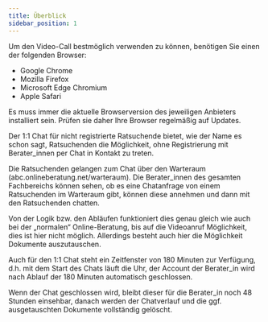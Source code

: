```yaml
---
title: Überblick
sidebar_position: 1
---
```



<span>
  Um den Video-Call bestmöglich verwenden zu können, benötigen Sie einen der
  folgenden Browser:
</span>

- Google Chrome
- Mozilla Firefox
- Microsoft Edge Chromium
- Apple Safari

<PrimaryNote>
  Es muss immer die aktuelle Browserversion des jeweiligen Anbieters installiert
  sein. Prüfen sie daher Ihre Browser regelmäßig auf Updates.
</PrimaryNote>

Der 1:1 Chat für nicht registrierte Ratsuchende bietet, wie der Name es schon sagt, Ratsuchenden die Möglichkeit, ohne Registrierung mit Berater_innen per Chat in Kontakt zu treten.

Die Ratsuchenden gelangen zum Chat über den Warteraum (abc.onlineberatung.net/warteraum). Die Berater_innen des gesamten Fachbereichs können sehen, ob es eine Chatanfrage von einem Ratsuchenden im Warteraum gibt, können diese annehmen und dann mit den Ratsuchenden chatten.

Von der Logik bzw. den Abläufen funktioniert dies genau gleich wie auch bei der „normalen“ Online-Beratung, bis auf die Videoanruf Möglichkeit, dies ist hier nicht möglich. Allerdings besteht auch hier die Möglichkeit Dokumente auszutauschen.

Auch für den 1:1 Chat steht ein Zeitfenster von 180 Minuten zur Verfügung, d.h. mit dem Start des Chats läuft die Uhr, der Account der Berater_in wird nach Ablauf der 180 Minuten automatisch geschlossen.

Wenn der Chat geschlossen wird, bleibt dieser für die Berater_in noch 48 Stunden einsehbar, danach werden der Chatverlauf und die ggf. ausgetauschten Dokumente vollständig gelöscht.
